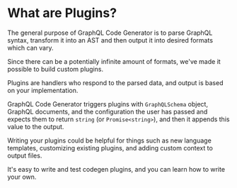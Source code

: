 # What are Plugins?

The general purpose of GraphQL Code Generator is to parse GraphQL syntax, transform it into an AST and then output it into desired formats which can vary.

Since there can be a potentially infinite amount of formats, we've made it possible to build custom plugins.

Plugins are handlers who respond to the parsed data, and output is based on your implementation.

GraphQL Code Generator triggers plugins with `GraphQLSchema` object, GraphQL documents, and the configuration the user has passed and expects them to return `string` (or `Promise<string>`), and then it appends this value to the output.

Writing your plugins could be helpful for things such as new language templates, customizing existing plugins, and adding custom context to output files.

It's easy to write and test codegen plugins, and you can learn how to write your own.
